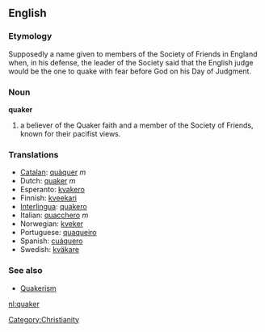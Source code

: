 ==English==
=== Etymology ===
Supposedly a name given to members of the Society of Friends in England when, in his defense, the leader of the Society said that the English judge would be the one to quake with fear before God on his Day of Judgment.

=== Noun ===
'''quaker'''

# a believer of the Quaker faith and a member of the Society of Friends, known for their pacifist views.

=== Translations ===
*[[Catalan]]: [[quàquer]] ''m''
*Dutch: [[quaker]] ''m''
*Esperanto: [[kvakero]]
*Finnish: [[kveekari]]
*[[Interlingua]]: [[quakero]]
*Italian: [[quacchero]] ''m''
*Norwegian: [[kveker]]
*Portuguese: [[quaqueiro]]
*Spanish: [[cuáquero]]
*Swedish: [[kväkare]]

=== See also ===
*[[Quakerism]]

[[Category:Christianity]]
[[nl:quaker]]